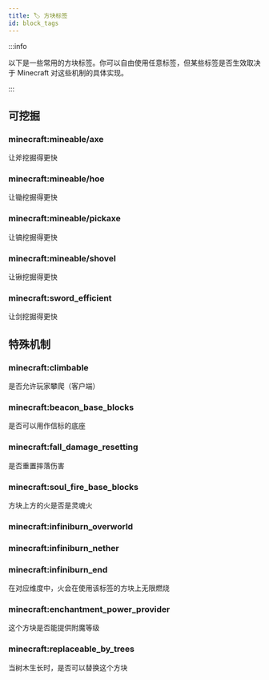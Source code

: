 ```yaml
---
title: 🏷️ 方块标签
id: block_tags
---
```


:::info

以下是一些常用的方块标签。你可以自由使用任意标签，但某些标签是否生效取决于 Minecraft 对这些机制的具体实现。

:::

## 可挖掘

### minecraft:mineable/axe

让斧挖掘得更快

### minecraft:mineable/hoe

让锄挖掘得更快

### minecraft:mineable/pickaxe

让镐挖掘得更快

### minecraft:mineable/shovel

让锹挖掘得更快

### minecraft:sword\_efficient

让剑挖掘得更快

## 特殊机制

### minecraft\:climbable

是否允许玩家攀爬（客户端）

### minecraft:beacon\_base\_blocks

是否可以用作信标的底座

### minecraft:fall\_damage\_resetting

是否重置摔落伤害

### minecraft:soul\_fire\_base\_blocks

方块上方的火是否是灵魂火

### minecraft:infiniburn\_overworld

### minecraft:infiniburn\_nether

### minecraft:infiniburn\_end

在对应维度中，火会在使用该标签的方块上无限燃烧

### minecraft:enchantment\_power\_provider

这个方块是否能提供附魔等级

### minecraft:replaceable\_by\_trees

当树木生长时，是否可以替换这个方块
